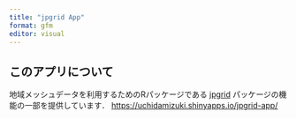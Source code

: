 ```yaml
---
title: "jpgrid App"
format: gfm
editor: visual
---
```


## **このアプリについて**

地域メッシュデータを利用するためのRパッケージである [jpgrid](https://uchidamizuki.github.io/jpgrid/) パッケージの機能の一部を提供しています．
<https://uchidamizuki.shinyapps.io/jpgrid-app/>
